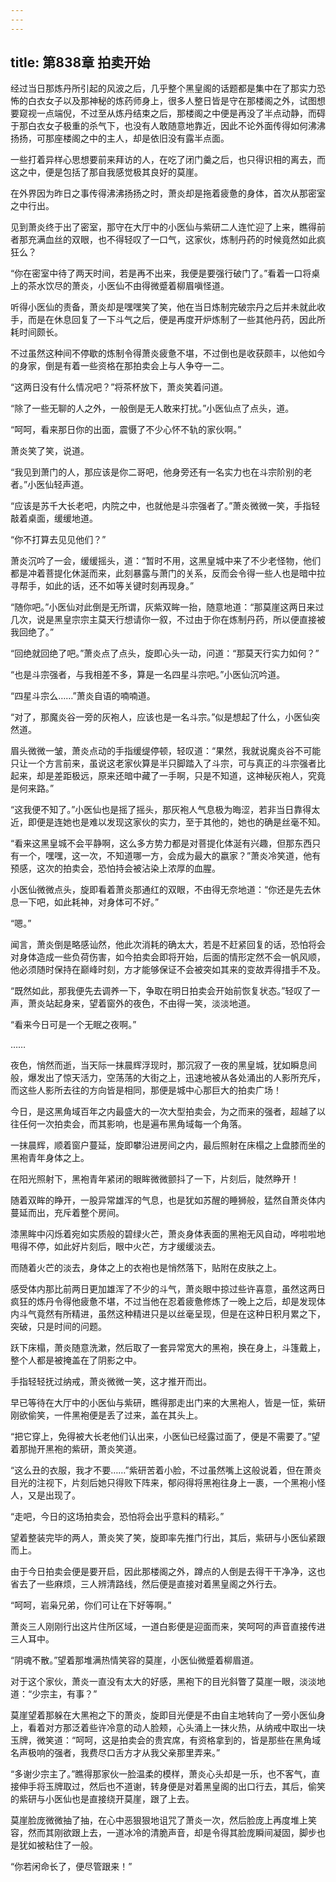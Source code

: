 ```yaml
---
---
---
```

title: 第838章 拍卖开始
---



经过当日那炼丹所引起的风波之后，几乎整个黑皇阁的话题都是集中在了那实力恐怖的白衣女子以及那神秘的炼药师身上，很多人整日皆是守在那楼阁之外，试图想要窥视一点端倪，不过至从炼丹结束之后，那楼阁之中便是再没了半点动静，而碍于那白衣女子极重的杀气下，也没有人敢随意地靠近，因此不论外面传得如何沸沸扬扬，可那座楼阁之中的主人，却是依旧没有露半点面。

一些打着异样心思想要前来拜访的人，在吃了闭门羹之后，也只得识相的离去，而这之中，便是包括了那自我感觉极其良好的莫崖。

在外界因为昨日之事传得沸沸扬扬之时，萧炎却是拖着疲惫的身体，首次从那密室之中行出。

见到萧炎终于出了密室，那守在大厅中的小医仙与紫研二人连忙迎了上来，瞧得前者那充满血丝的双眼，也不得轻叹了一口气，这家伙，炼制丹药的时候竟然如此疯狂么？

“你在密室中待了两天时间，若是再不出来，我便是要强行破门了。”看着一口将桌上的茶水饮尽的萧炎，小医仙不由得微蹙着柳眉嗔怪道。

听得小医仙的责备，萧炎却是嘿嘿笑了笑，他在当日炼制完破宗丹之后并未就此收手，而是在休息回复了一下斗气之后，便是再度开炉炼制了一些其他丹药，因此所耗时间颇长。

不过虽然这种间不停歇的炼制令得萧炎疲惫不堪，不过倒也是收获颇丰，以他如今的身家，倒是有着一些资格在那拍卖会上与人争夺一二。

“这两日没有什么情况吧？”将茶杯放下，萧炎笑着问道。

“除了一些无聊的人之外，一般倒是无人敢来打扰。”小医仙点了点头，道。

“呵呵，看来那日你的出面，震慑了不少心怀不轨的家伙啊。”

萧炎笑了笑，说道。

“我见到萧门的人，那应该是你二哥吧，他身旁还有一名实力也在斗宗阶别的老者。”小医仙轻声道。

“应该是苏千大长老吧，内院之中，也就他是斗宗强者了。”萧炎微微一笑，手指轻敲着桌面，缓缓地道。

“你不打算去见见他们？”

萧炎沉吟了一会，缓缓摇头，道：“暂时不用，这黑皇城中来了不少老怪物，他们都是冲着菩提化休涎而来，此刻暴露与萧门的关系，反而会令得一些人也是暗中拉寻帮手，如此的话，还不如等关键时刻再现身。”

“随你吧。”小医仙对此倒是无所谓，灰紫双眸一抬，随意地道：“那莫崖这两日来过几次，说是黑皇宗宗主莫天行想请你一叙，不过由于你在炼制丹药，所以便直接被我回绝了。”

“回绝就回绝了吧。”萧炎点了点头，旋即心头一动，问道：“那莫天行实力如何？”

“也是斗宗强者，与我相差不多，算是一名四星斗宗吧。”小医仙沉吟道。

“四星斗宗么……”萧炎自语的喃喃道。

“对了，那魔炎谷一旁的灰袍人，应该也是一名斗宗。”似是想起了什么，小医仙突然道。

眉头微微一皱，萧炎点动的手指缓缇停顿，轻叹道：“果然，我就说魔炎谷不可能只让一个方言前来，虽说这老家伙算是半只脚踏入了斗宗，可与真正的斗宗强者比起来，却是差距极远，原来还暗中藏了一手啊，只是不知道，这神秘灰袍人，究竟是何来路。”

“这我便不知了。”小医仙也是摇了摇头，那灰袍人气息极为晦涩，若非当日靠得太近，即便是连她也是难以发现这家伙的实力，至于其他的，她也的确是丝毫不知。

“看来这黑皇城不会平静啊，这么多方势力都是对菩提化体涎有兴趣，但那东西只有一个，嘿嘿，这一次，不知道哪一方，会成为最大的嬴家？”萧炎冷笑道，他有预感，这次的拍卖会，恐怕持会被沾染上浓厚的血腥。

小医仙微微点头，旋即看着萧炎那通红的双眼，不由得无奈地道：“你还是先去休息一下吧，如此耗神，对身体可不好。”

“嗯。”

闻言，萧炎倒是略感讪然，他此次消耗的确太大，若是不赶紧回复的话，恐怕将会对身体造成一些负荷伤害，如今拍卖会即将开始，后面的情形定然不会一帆风顺，他必须随时保持在巅峰时刻，方才能够保证不会被突如其来的变故弄得措手不及。

“既然如此，那我便先去调养一下，争取在明日拍卖会开始前恢复状态。”轻叹了一声，萧炎站起身来，望着窗外的夜色，不由得一笑，淡淡地道。

“看来今日可是一个无眠之夜啊。”

……

夜色，悄然而逝，当天际一抹晨辉浮现时，那沉寂了一夜的黑皇城，犹如瞬息间般，爆发出了惊天活力，空荡荡的大街之上，迅速地被从各处涌出的人影所充斥，而这些人影所去往的方向皆是相同，那便是城中心那巨大的拍卖广场！

今日，是这黑角域百年之内最盛大的一次大型拍卖会，为之而来的强者，超越了以往任何一次拍卖会，而其影响，也是遍布黑角域每一个角落。

一抹晨辉，顺着窗户蔓延，旋即攀沿进房间之内，最后照射在床榻之上盘膝而坐的黑袍青年身体之上。

在阳光照射下，黑袍青年紧闭的眼眸微微颤抖了一下，片刻后，陡然睁开！

随着双眸的睁开，一股异常雄浑的气息，也是犹如苏醒的睡狮般，猛然自萧炎体内蔓延而出，充斥着整个房间。

漆黑眸中闪烁着宛如实质般的碧绿火芒，萧炎身体表面的黑袍无风自动，哗啦啦地甩得不停，如此好片刻后，眼中火芒，方才缓缓淡去。

而随着火芒的淡去，身体之上的衣袍也是悄然落下，贴附在皮肤之上。

感受体内那比前两日更加雄浑了不少的斗气，萧炎眼中掠过些许喜意，虽然这两日疯狂的炼丹令得他疲惫不堪，不过当他在忍着疲惫修炼了一晚上之后，却是发现体内斗气竟然有所精进，虽然这种精进只是以丝毫呈现，但是在这种日积月累之下，突破，只是时间的问题。

跃下床榻，萧炎随意洗漱，然后取了一套异常宽大的黑袍，换在身上，斗篷戴上，整个人都是被掩盖在了阴影之中。

手指轻轻抚过纳戒，萧炎微微一笑，这才推开而出。

早已等待在大厅中的小医仙与紫研，瞧得那走出门来的大黑袍人，皆是一怔，紫研刚欲偷笑，一件黑袍便是丢了过来，盖在其头上。

“把它穿上，免得被大长老他们认出来，小医仙已经露过面了，便是不需要了。”望着那抛开黑袍的紫研，萧炎笑道。

“这么丑的衣服，我才不要……”紫研苦着小脸，不过虽然嘴上这般说着，但在萧炎目光的注视下，片刻后她只得败下阵来，郁闷得将黑袍往身上一裹，一个黑袍小怪人，又是出现了。

“走吧，今日的这场拍卖会，恐怕将会出乎意料的精彩。”

望着整装完毕的两人，萧炎笑了笑，旋即率先推门行出，其后，紫研与小医仙紧跟而上。

由于今日拍卖会便是要开启，因此那楼阁之外，蹲点的人倒是去得干干净净，这也省去了一些麻烦，三人辨清路线，然后便是直接对着黑皇阁之外行去。

“呵呵，岩枭兄弟，你们可让在下好等啊。”

萧炎三人刚刚行出这片住所区域，一道白影便是迎面而来，笑呵呵的声音直接传进三人耳中。

“阴魂不散。”望着那堆满热情笑容的莫崖，小医仙微蹙着柳眉道。

对于这个家伙，萧炎一直没有太大的好感，黑袍下的目光斜瞥了莫崖一眼，淡淡地道：“少宗主，有事？”

莫崖望着那躲在大黑袍之下的萧炎，旋即目光便是不由自主地转向了一旁小医仙身上，看着对方那泛着些许冷意的动人脸颊，心头涌上一抹火热，从纳戒中取出一块玉牌，微笑道：“呵呵，这是拍卖会的贵宾席，有资格拿到的，皆是那些在黑角域名声极响的强者，我费尽口舌方才从我父亲那里弄来。”

“多谢少宗主了。”瞧得那家伙一脸温柔的模样，萧炎心头却是一乐，也不客气，直接伸手将玉牌取过，然后也不道谢，转身便是对着黑皇阁的出口行去，其后，偷笑的紫研与小医仙也是直接绕开莫崖，跟了上去。

莫崖脸庞微微抽了抽，在心中恶狠狠地诅咒了萧炎一次，然后脸庞上再度堆上笑容，然而其刚欲跟上去，一道冰冷的清脆声音，却是令得其脸庞瞬间凝固，脚步也是犹如被粘住了一般。

“你若闲命长了，便尽管跟来！”